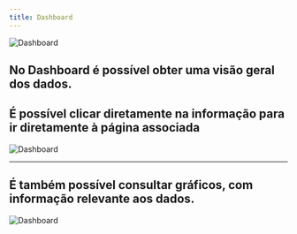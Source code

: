 ```yaml
---
title: Dashboard
---
```


![Dashboard](./images/Dashboard.png "Dashboard")

## No Dashboard é possível obter uma visão geral dos dados.

## É possível clicar diretamente na informação para ir diretamente à página associada

![Dashboard](./images/overview.png "Dashboard")

---

## É também possível consultar gráficos, com informação relevante aos dados.

![Dashboard](./images/data.png "Dashboard")

